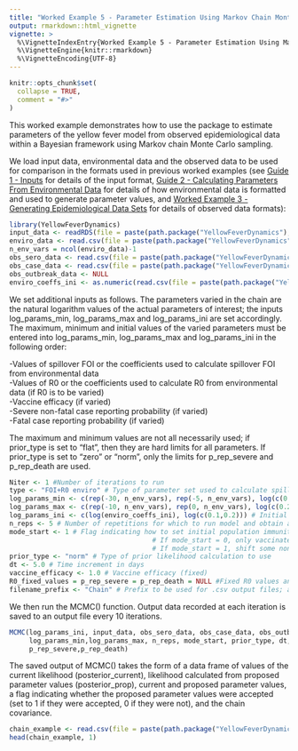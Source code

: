 ```yaml
---
title: "Worked Example 5 - Parameter Estimation Using Markov Chain Monte Carlo Functions"
output: rmarkdown::html_vignette
vignette: >
  %\VignetteIndexEntry{Worked Example 5 - Parameter Estimation Using Markov Chain Monte Carlo Functions}
  %\VignetteEngine{knitr::rmarkdown}
  %\VignetteEncoding{UTF-8}
---
```


```r
knitr::opts_chunk$set(
  collapse = TRUE,
  comment = "#>"
)
```

This worked example demonstrates how to use the package to estimate parameters of the yellow fever model from observed epidemiological data within a Bayesian framework using Markov chain Monte Carlo sampling.

We load input data, environmental data and the observed data to be used for comparison in the formats used in previous worked examples (see [Guide 1 - Inputs](https://mrc-ide.github.io/YellowFeverDynamics/articles/CGuideAInputs.html) for details of the input format, [Guide 2 - Calculating Parameters From Environmental Data](https://mrc-ide.github.io/YellowFeverDynamics/articles/CGuideBParametersEnvironment.html) for details of how environmental data is formatted and used to generate parameter values, and [Worked Example 3 - Generating Epidemiological Data Sets](https://mrc-ide.github.io/YellowFeverDynamics/articles/BWorkedExampleCDataGenerate.html) for details of observed data formats):

```r
library(YellowFeverDynamics)
input_data <- readRDS(file = paste(path.package("YellowFeverDynamics"), "/exdata/input_data_example.Rds", sep = ""))
enviro_data <- read.csv(file = paste(path.package("YellowFeverDynamics"), "/exdata/enviro_data_example.csv", sep = ""), header = TRUE)
n_env_vars = ncol(enviro_data)-1
obs_sero_data <- read.csv(file = paste(path.package("YellowFeverDynamics"), "/exdata/obs_sero_data_example.csv", sep = ""), header = TRUE)
obs_case_data <- read.csv(file = paste(path.package("YellowFeverDynamics"), "/exdata/obs_case_data_example.csv", sep = ""), header = TRUE)
obs_outbreak_data <- NULL
enviro_coeffs_ini <- as.numeric(read.csv(file = paste(path.package("YellowFeverDynamics"), "/exdata/enviro_coeffs_example.csv", sep = ""), header = TRUE)) # Values of environmental coefficients to use as initial parameter values
```

We set additional inputs as follows. The parameters varied in the chain are the natural logarithm values of the actual parameters of interest; the inputs log_params_min, log_params_max and log_params_ini are set accordingly. The maximum, minimum and initial values of the varied parameters must be entered into log_params_min, log_params_max and log_params_ini in the following order:

-Values of spillover FOI or the coefficients used to calculate spillover FOI from environmental data  
-Values of R0 or the coefficients used to calculate R0 from environmental data (if R0 is to be varied)  
-Vaccine efficacy (if varied)  
-Severe non-fatal case reporting probability (if varied)  
-Fatal case reporting probability (if varied)

The maximum and minimum values are not all necessarily used; if prior_type is set to "flat", then they are hard limits for all parameters. If prior_type is set to "zero" or "norm", only the limits for p_rep_severe and p_rep_death are used.

```r
Niter <- 1 #Number of iterations to run
type <- "FOI+R0 enviro" # Type of parameter set used to calculate spillover FOI and R0 (here both calculated from environmental covariates)
log_params_min <- c(rep(-30, n_env_vars), rep(-5, n_env_vars), log(c(0.01, 0.01))) # Minimum log parameter values (here FOI coefficients, R0 coefficients, vaccine efficacy, severe non-fatal case reporting probability, fatal case reporting probability)
log_params_max <- c(rep(-10, n_env_vars), rep(0, n_env_vars), log(c(0.25, 0.25))) # Maximum log parameter values
log_params_ini <- c(log(enviro_coeffs_ini), log(c(0.1,0.2))) # Initial log parameter values
n_reps <- 5 # Number of repetitions for which to run model and obtain average outputs
mode_start <- 1 # Flag indicating how to set initial population immunity level in addition to vaccination
                                    # If mode_start = 0, only vaccinated individuals
                                    # If mode_start = 1, shift some non-vaccinated individuals into recovered to give herd immunity
prior_type <- "norm" # Type of prior likelihood calculation to use
dt <- 5.0 # Time increment in days
vaccine_efficacy <- 1.0 # Vaccine efficacy (fixed)
R0_fixed_values = p_rep_severe = p_rep_death = NULL #Fixed R0 values and severe and fatal case reporting probabilities; here set to NULL because R0 and reporting probabilities are variable
filename_prefix <- "Chain" # Prefix to be used for .csv output files; a new file is created every 10,000 iterations with incremental number suffixes (Chain1.csv, Chain2.csv, etc.)
```

We then run the MCMC() function. Output data recorded at each iteration is saved to an output file every 10 iterations.

```r
MCMC(log_params_ini, input_data, obs_sero_data, obs_case_data, obs_outbreak_data, filename_prefix, Niter, type,
     log_params_min,log_params_max, n_reps, mode_start, prior_type, dt, enviro_data, R0_fixed_values, vaccine_efficacy,
     p_rep_severe,p_rep_death)
```

The saved output of MCMC() takes the form of a data frame of values of the current likelihood (posterior_current), likelihood calculated from proposed parameter values (posterior_prop), current and proposed parameter values, a flag indicating whether the proposed parameter values were accepted (set to 1 if they were accepted, 0 if they were not), and the chain covariance.

```r
chain_example <- read.csv(file = paste(path.package("YellowFeverDynamics"), "/exdata/Chain_example.csv", sep = ""), header = TRUE)
head(chain_example, 1)
```
